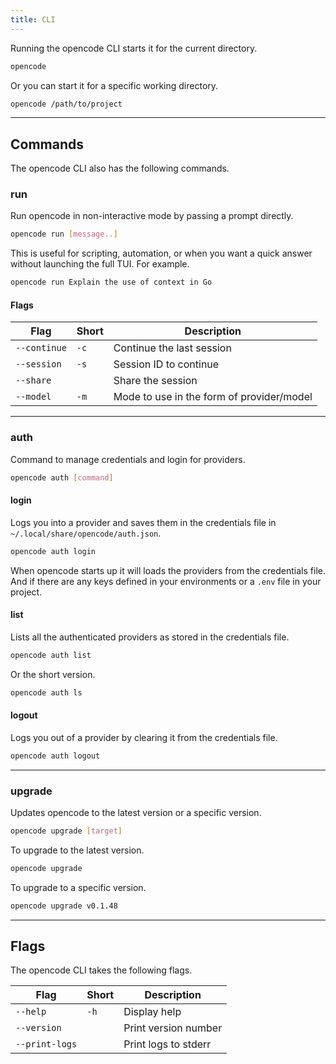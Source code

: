 ```yaml
---
title: CLI
---
```


Running the opencode CLI starts it for the current directory.

```bash
opencode
```

Or you can start it for a specific working directory.

```bash
opencode /path/to/project
```

---

## Commands

The opencode CLI also has the following commands.

### run

Run opencode in non-interactive mode by passing a prompt directly.

```bash
opencode run [message..]
```

This is useful for scripting, automation, or when you want a quick answer without launching the full TUI. For example.

```bash "opencode run"
opencode run Explain the use of context in Go
```

#### Flags

| Flag              | Short | Description |
| ----------------- | ----- | --------------------- |
| `--continue`          | `-c`  | Continue the last session |
| `--session`          | `-s`  | Session ID to continue |
| `--share`          |   | Share the session |
| `--model`          | `-m`  | Mode to use in the form of provider/model |

---

### auth

Command to manage credentials and login for providers.

```bash
opencode auth [command]
```

#### login

Logs you into a provider and saves them in the credentials file in `~/.local/share/opencode/auth.json`.

```bash
opencode auth login
```

When opencode starts up it will loads the providers from the credentials file. And if there are any keys defined in your environments or a `.env` file in your project.

#### list

Lists all the authenticated providers as stored in the credentials file.

```bash
opencode auth list
```

Or the short version.

```bash
opencode auth ls
```

#### logout

Logs you out of a provider by clearing it from the credentials file.

```bash
opencode auth logout
```

---

### upgrade

Updates opencode to the latest version or a specific version.

```bash
opencode upgrade [target]
```

To upgrade to the latest version.

```bash
opencode upgrade
```

To upgrade to a specific version.

```bash
opencode upgrade v0.1.48
```

---

## Flags

The opencode CLI takes the following flags.

| Flag              | Short | Description |
| ----------------- | ----- | --------------------- |
| `--help`          | `-h`  | Display help |
| `--version`       |       | Print version number |
| `--print-logs`    |       | Print logs to stderr |
